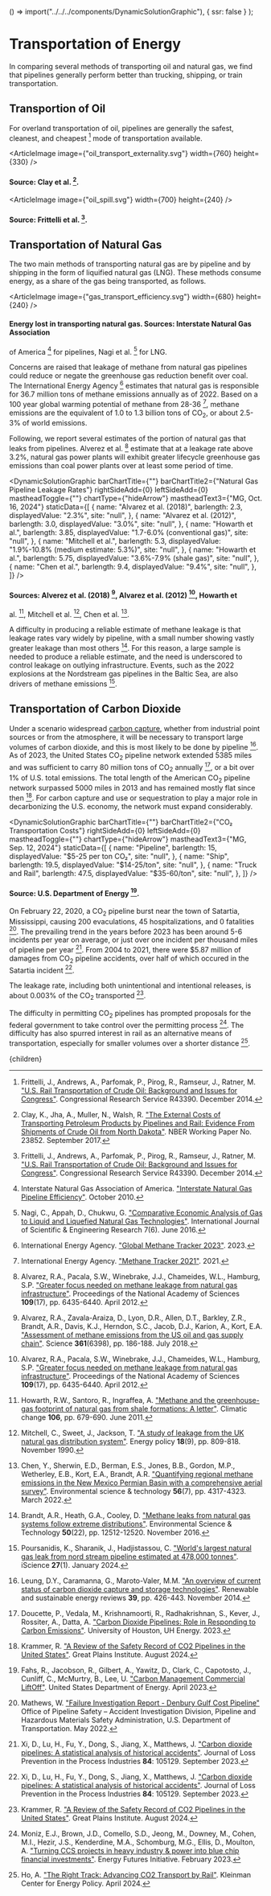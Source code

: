 


  () => import("../../../components/DynamicSolutionGraphic"),
  { ssr: false }
);

# Transportation of Energy

In comparing several methods of transporting oil and natural gas, we find that pipelines generally perform better than trucking, shipping, or train transportation.

## Transportion of Oil

For overland transportation of oil, pipelines are generally the safest, cleanest, and cheapest [^2] mode of transportation available.

<ArticleImage
  image={"oil_transport_externality.svg"}
  width={760}
  height={330}
/>
#### Source: Clay et al. [^1].

<ArticleImage image={"oil_spill.svg"} width={700} height={240} />
#### Source: Frittelli et al. [^2].

## Transportation of Natural Gas

The two main methods of transporting natural gas are by pipeline and by shipping in the form of liquified natural gas (LNG). These methods consume energy, as a share of the gas being transported, as follows.

<ArticleImage image={"gas_transport_efficiency.svg"} width={680} height={240} />
#### Energy lost in transporting natural gas. Sources: Interstate Natural Gas Association
of America [^3] for pipelines, Nagi et al. [^4] for LNG.

Concerns are raised that leakage of methane from natural gas pipelines could reduce or negate the greenhouse gas reduction benefit over coal. The International Energy Agency [^18] estimates that natural gas is responsible for 36.7 million tons of methane emissions annually as of 2022. Based on a 100 year global warming potential of methane from 28-36 [^19], methane emissions are the equivalent of 1.0 to 1.3 billion tons of CO<sub>2</sub>, or about 2.5-3% of world emissions.

Following, we report several estimates of the portion of natural gas that leaks from pipelines. Alverez et al. [^17] estimate that at a leakage rate above 3.2%, natural gas power plants will exhibit greater lifecycle greenhouse gas emissions than coal power plants over at least some period of time.

<DynamicSolutionGraphic
  barChartTitle={""}
  barChartTitle2={"Natural Gas Pipeline Leakage Rates"}
  rightSideAdd={0}
  leftSideAdd={0}
  mastheadToggle={""}
  chartType={"hideArrow"}
  mastheadText3={"MG, Oct. 16, 2024"}
  staticData={[
    {
      name: "Alvarez et al. (2018)",
      barlength: 2.3,
      displayedValue: "2.3%",
      site: "null",
    },
    {
      name: "Alvarez et al. (2012)",
      barlength: 3.0,
      displayedValue: "3.0%",
      site: "null",
    },
    {
      name: "Howarth et al.",
      barlength: 3.85,
      displayedValue: "1.7-6.0% (conventional gas)",
      site: "null",
    },
    {
      name: "Mitchell et al.",
      barlength: 5.3,
      displayedValue: "1.9%-10.8% (medium estimate: 5.3%)",
      site: "null",
    },
    {
      name: "Howarth et al.",
      barlength: 5.75,
      displayedValue: "3.6%-7.9% (shale gas)",
      site: "null",
    },
    {
      name: "Chen et al.",
      barlength: 9.4,
      displayedValue: "9.4%",
      site: "null",
    },
  ]}
/>
#### Sources: Alverez et al. (2018) [^13], Alvarez et al. (2012) [^17], Howarth et
al. [^16], Mitchell et al. [^15], Chen et al. [^14].

A difficulty in producing a reliable estimate of methane leakage is that leakage rates vary widely by pipeline, with a small number showing vastly greater leakage than most others [^20]. For this reason, a large sample is needed to produce a reliable estimate, and the need is underscored to control leakage on outlying infrastructure. Events, such as the 2022 explosions at the Nordstream gas pipelines in the Baltic Sea, are also drivers of methane emissions [^21].

## Transportation of Carbon Dioxide

Under a scenario widespread [carbon capture](/energy/industry/ccs), whether from industrial point sources or from the atmosphere, it will be necessary to transport large volumes of carbon dioxide, and this is most likely to be done by pipeline [^5]. As of 2023, the United States CO<sub>2</sub> pipeline network extended 5385 miles and was sufficient to carry 80 million tons of CO<sub>2</sub> annually [^7], or a bit over 1% of U.S. total emissions. The total length of the American CO<sub>2</sub> pipeline network surpassed 5000 miles in 2013 and has remained mostly flat since then [^10]. For carbon capture and use or sequestration to play a major role in decarbonizing the U.S. economy, the network must expand considerably.

<DynamicSolutionGraphic
  barChartTitle={""}
  barChartTitle2={"CO₂ Transportation Costs"}
  rightSideAdd={0}
  leftSideAdd={0}
  mastheadToggle={""}
  chartType={"hideArrow"}
  mastheadText3={"MG, Sep. 12, 2024"}
  staticData={[
    {
      name: "Pipeline",
      barlength: 15,
      displayedValue: "$5-25 per ton CO₂",
      site: "null",
    },
    {
      name: "Ship",
      barlength: 19.5,
      displayedValue: "$14-25/ton",
      site: "null",
    },
    {
      name: "Truck and Rail",
      barlength: 47.5,
      displayedValue: "$35-60/ton",
      site: "null",
    },
  ]}
/>
#### Source: U.S. Department of Energy [^6].

On February 22, 2020, a CO<sub>2</sub> pipeline burst near the town of Satartia, Mississippi, causing 200 evaculations, 45 hospitalizations, and 0 fatalities [^8]. The prevailing trend in the years before 2023 has been around 5-6 incidents per year on average, or just over one incident per thousand miles of pipeline per year [^9]. From 2004 to 2021, there were $5.87 million of damages from CO<sub>2</sub> pipeline accidents, over half of which occured in the Satartia incident [^9].

The leakage rate, including both unintentional and intentional releases, is about 0.003% of the CO<sub>2</sub> transported [^10].

The difficulty in permitting CO<sub>2</sub> pipelines has prompted proposals for the federal government to take control over the permitting process [^11]. The difficulty has also spurred interest in rail as an alternative means of transportation, especially for smaller volumes over a shorter distance [^12].

[^1]: Clay, K., Jha, A., Muller, N., Walsh, R. ["The External Costs of Transporting Petroleum Products by Pipelines and Rail: Evidence From Shipments of Crude Oil from North Dakota"](https://www.nber.org/papers/w23852). NBER Working Paper No. 23852. September 2017.
[^2]: Frittelli, J., Andrews, A., Parfomak, P., Pirog, R., Ramseur, J., Ratner, M. ["U.S. Rail Transportation of Crude Oil: Background and Issues for Congress"](https://digital.library.unt.edu/ark:/67531/metadc276861/). Congressional Research Service R43390. December 2014.
[^3]: Interstate Natural Gas Association of America. ["Interstate Natural Gas Pipeline Efficiency"](https://www.ingaa.org/file.aspx?id=10929). October 2010.
[^4]: Nagi, C., Appah, D., Chukwu, G. ["Comparative Economic Analysis of Gas to Liquid and Liquefied Natural Gas Technologies"](https://www.ijser.org/researchpaper/Comparative-Economic-Analysis-of-Gas-to-Liquid-and-Liquefied-Natural-Gas-Technologies.pdf). International Journal of Scientific & Engineering Research 7(6). June 2016.
[^5]: Leung, D.Y., Caramanna, G., Maroto-Valer, M.M. ["An overview of current status of carbon dioxide capture and storage technologies"](https://www.sciencedirect.com/science/article/pii/S1364032114005450). Renewable and sustainable energy reviews **39**, pp. 426-443. November 2014.
[^6]: Fahs, R., Jacobson, R., Gilbert, A., Yawitz, D., Clark, C., Capotosto, J., Cunliff, C., McMurtry, B., Lee, U. ["Carbon Management Commercial LiftOff"](https://liftoff.energy.gov/carbon-management/). United States Department of Energy. April 2023.
[^7]: Doucette, P., Vedala, M., Krishnamoorti, R., Radhakrishnan, S., Kever, J., Rossiter, A., Datta, A. ["Carbon Dioxide Pipelines: Role in Responding to Carbon Emissions"](https://uh.edu/uh-energy-innovation/uh-energy/energy-research/white-papers/white-paper-files/co2-pipelines-respond-emissions-white-paper-updated.pdf). University of Houston, UH Energy. 2023.
[^8]: Mathews, W. ["Failure Investigation Report - Denbury Gulf Cost Pipeline"](https://www.phmsa.dot.gov/sites/phmsa.dot.gov/files/2022-05/Failure%20Investigation%20Report%20-%20Denbury%20Gulf%20Coast%20Pipeline.pdf) Office of Pipeline Safety – Accident Investigation Division, Pipeline and Hazardous Materials Safety Administration, U.S. Department of Transportation. May 2022.
[^9]: Xi, D., Lu, H., Fu, Y., Dong, S., Jiang, X., Matthews, J. ["Carbon dioxide pipelines: A statistical analysis of historical accidents"](https://www.sciencedirect.com/science/article/abs/pii/S0950423023001596). Journal of Loss Prevention in the Process Industries **84**: 105129. September 2023.
[^10]: Krammer, R. ["A Review of the Safety Record of CO2 Pipelines in the United States"](https://www.ourenergypolicy.org/resources/a-review-of-the-safety-record-of-co2-pipelines-in-the-united-states/). Great Plains Institute. August 2024.
[^11]: Moniz, E.J., Brown, J.D., Comello, S.D., Jeong, M., Downey, M., Cohen, M.I., Hezir, J.S., Kenderdine, M.A., Schomburg, M.G., Ellis, D., Moulton, A. ["Turning CCS projects in heavy industry & power into blue chip financial investments"](https://energyfuturesinitiative.org/wp-content/uploads/sites/2/2023/02/20230212-CCS-Final_Full-copy.pdf). Energy Futures Initiative. February 2023.
[^12]: Ho, A. ["The Right Track: Advancing CO2 Transport by Rail"](https://kleinmanenergy.upenn.edu/news-insights/the-right-track-advancing-co2-transport-by-rail/). Kleinman Center for Energy Policy. April 2024.
[^13]: Alvarez, R.A., Zavala-Araiza, D., Lyon, D.R., Allen, D.T., Barkley, Z.R., Brandt, A.R., Davis, K.J., Herndon, S.C., Jacob, D.J., Karion, A., Kort, E.A. ["Assessment of methane emissions from the US oil and gas supply chain"](https://www.science.org/doi/10.1126/science.aar7204). Science **361**(6398), pp. 186-188. July 2018.
[^14]: Chen, Y., Sherwin, E.D., Berman, E.S., Jones, B.B., Gordon, M.P., Wetherley, E.B., Kort, E.A., Brandt, A.R. ["Quantifying regional methane emissions in the New Mexico Permian Basin with a comprehensive aerial survey"](https://pubs.acs.org/doi/10.1021/acs.est.1c06458). Environmental science & technology **56**(7), pp. 4317-4323. March 2022.
[^15]: Mitchell, C., Sweet, J., Jackson, T. ["A study of leakage from the UK natural gas distribution system"](https://www.sciencedirect.com/science/article/abs/pii/030142159090060H). Energy policy **18**(9), pp. 809-818. November 1990.
[^16]: Howarth, R.W., Santoro, R., Ingraffea, A. ["Methane and the greenhouse-gas footprint of natural gas from shale formations: A letter"](https://link.springer.com/article/10.1007/s10584-011-0061-5). Climatic change **106**, pp. 679-690. June 2011.
[^17]: Alvarez, R.A., Pacala, S.W., Winebrake, J.J., Chameides, W.L., Hamburg, S.P. ["Greater focus needed on methane leakage from natural gas infrastructure"](https://www.pnas.org/doi/pdf/10.1073/pnas.1202407109). Proceedings of the National Academy of Sciences **109**(17), pp. 6435-6440. April 2012.
[^18]: International Energy Agency. ["Global Methane Tracker 2023"](https://www.iea.org/reports/global-methane-tracker-2023/overview). 2023.
[^19]: International Energy Agency. ["Methane Tracker 2021"](https://www.iea.org/reports/methane-tracker-2021/methane-and-climate-change). 2021.
[^20]: Brandt, A.R., Heath, G.A., Cooley, D. ["Methane leaks from natural gas systems follow extreme distributions"](https://pubs.acs.org/doi/10.1021/acs.est.6b04303?ref=recommended). Environmental Science & Technology **50**(22), pp. 12512-12520. November 2016.
[^21]: Poursanidis, K., Sharanik, J., Hadjistassou, C. ["World's largest natural gas leak from nord stream pipeline estimated at 478,000 tonnes"](https://www.sciencedirect.com/science/article/pii/S2589004223028493). iScience **27**(1). January 2024.

  <Article 
    focusAreaUrl={focusAreaUrl} 
    hierarchy={hierarchy} 
    site={site}
  >
    {children}
  </Article

>
